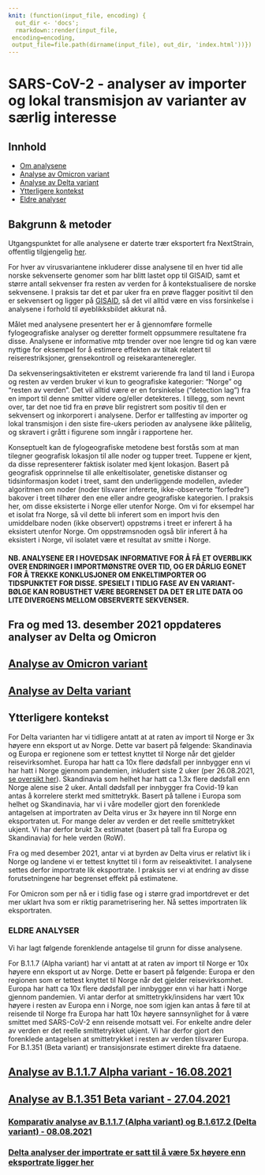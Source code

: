 ```yaml
---
knit: (function(input_file, encoding) {
  out_dir <- 'docs';
  rmarkdown::render(input_file,
 encoding=encoding,
 output_file=file.path(dirname(input_file), out_dir, 'index.html'))})
---
```


# SARS-CoV-2 - analyser av importer og lokal transmisjon av varianter av særlig interesse

## Innhold
-   [Om analysene](#bakgrunn-&-metoder)
-   [Analyse av Omicron variant](#analyse-av-omicron-variant)
-   [Analyse av Delta variant](#analyse-av-delta-variant)
-   [Ytterligere kontekst](#ytterligere-kontekst)
-   [Eldre analyser](#eldre-analyser)


## Bakgrunn & metoder

Utgangspunktet for alle analysene er daterte trær eksportert fra NextStrain, offentlig tilgjengelig [her](https://nextstrain.org/groups/niph/ncov/). 

For hver av virusvariantene inkluderer disse analysene til en hver tid alle norske sekvenserte genomer som har blitt lastet opp til GISAID, samt et større antall sekvenser fra resten av verden for å kontekstualisere de norske sekvensene. I praksis tar det et par uker fra en prøve flagger positivt til den er sekvensert og ligger på [GISAID](https://www.gisaid.org/), så det vil alltid være en viss forsinkelse i analysene i forhold til øyeblikksbildet akkurat nå. 

Målet med analysene presentert her er å gjennomføre formelle fylogeografiske analyser og deretter formelt oppsummere resultatene fra disse. Analysene er informative mtp trender over noe lengre tid og kan være nyttige for eksempel for å estimere effekten av tiltak relatert til reiserestriksjoner, grensekontroll og reisekaranteneregler. 

Da sekvenseringsaktiviteten er ekstremt varierende fra land til land i Europa og resten av verden bruker vi kun to geografiske kategorier: “Norge” og “resten av verden”. Det vil alltid være er en forsinkelse (“detection lag”) fra en import til denne smitter videre og/eller detekteres. I tillegg, som nevnt over, tar det noe tid fra en prøve blir registrert som positiv til den er sekvensert og inkorporert i analysene. Derfor er tallfesting av importer og lokal transmisjon i den siste fire-ukers perioden av analysene ikke pålitelig, og skravert i grått i figurene som inngår i rapportene her.

Konseptuelt kan de fylogeografiske metodene best forstås som at man tilegner geografisk lokasjon til alle noder og tupper treet. Tuppene er kjent, da disse representerer faktisk isolater med kjent lokasjon. Basert på geografisk opprinnelse til alle enkeltisolater, genetiske distanser og tidsinformasjon kodet i treet, samt den underliggende modellen, avleder algoritmen om noder (noder tilsvarer infererte, ikke-observerte “forfedre”) bakover i treet tilhører den ene eller andre geografiske kategorien. I praksis her, om disse eksisterte i Norge eller utenfor Norge. Om vi for eksempel har et isolat fra Norge, så vil dette bli inferert som en import hvis den umiddelbare noden (ikke observert) oppstrøms i treet er inferert å ha eksistert utenfor Norge. Om oppstrømsnoden også blir inferert å ha eksistert i Norge, vil isolatet være et resultat av smitte i Norge.

#### NB. ANALYSENE ER I HOVEDSAK INFORMATIVE FOR Å FÅ ET OVERBLIKK OVER ENDRINGER I IMPORTMØNSTRE OVER TID, OG ER DÅRLIG EGNET FOR Å TREKKE KONKLUSJONER OM ENKELTIMPORTER OG TIDSPUNKTET FOR DISSE. SPESIELT I TIDLIG FASE AV EN VARIANT-BØLGE KAN ROBUSTHET VÆRE BEGRENSET DA DET ER LITE DATA OG LITE DIVERGENS MELLOM OBSERVERTE SEKVENSER.

## Fra og med 13. desember 2021 oppdateres analyser av Delta og Omicron
 

## [Analyse av Omicron variant](Analyses/Omicron/Omicron.html)

## [Analyse av Delta variant](Analyses/Delta/Delta_equal_rates.html)


## Ytterligere kontekst

For Delta varianten har vi tidligere antatt at at raten av import til Norge er 3x høyere enn eksport ut av Norge. Dette var basert på følgende: Skandinavia og Europa er regionene som er tettest knyttet til Norge når det gjelder reisevirksomhet. Europa har hatt ca 10x flere dødsfall per innbygger enn vi har hatt i Norge gjennom pandemien, inkludert siste 2 uker (per 26.08.2021, [se oversikt her](https://github.com/folkehelseinstituttet/SARS-CoV-2_phylogeo/blob/main/Data/Europe_deaths_prev14days_2021-08-26.csv)). Skandinavia som helhet har hatt ca 1.3x flere dødsfall enn Norge alene sise 2 uker. Antall dødsfall per innbygger fra Covid-19 kan antas å korrelere sterkt med smittetrykk. Basert på tallene i Europa som helhet og Skandinavia, har vi i våre modeller gjort den forenklede antagelsen at importraten av Delta virus er 3x høyere inn til Norge enn eksportraten ut. For mange deler av verden er det reelle smittetrykket ukjent. Vi har derfor brukt 3x estimatet (basert på tall fra Europa og Skandinavia) for hele verden (RoW). 

Fra og med desember 2021, antar vi at byrden av Delta virus er relativt lik i Norge og landene vi er tettest knyttet til i form av reiseaktivitet. I analysene settes derfor importrate lik eksportrate. I praksis ser vi at endring av disse forutsetningene har begrenset effekt på estimatene.

For Omicron som per nå er i tidlig fase og i større grad importdrevet er det mer uklart hva som er riktig parametrisering her. Nå settes importraten lik eksportraten. 


### ELDRE ANALYSER


Vi har lagt følgende forenklende antagelse til grunn for disse analysene.

For B.1.1.7 (Alpha variant) har vi antatt at at raten av import til Norge er 10x høyere enn eksport ut av Norge. Dette er basert på følgende: Europa er den regionen som er tettest knyttet til Norge når det gjelder reisevirksomhet. Europa har hatt ca 10x flere dødsfall per innbygger enn vi har hatt i Norge gjennom pandemien. Vi antar derfor at smittetrykk/insidens har vært 10x høyere i resten av Europa enn i Norge, noe som igjen kan antas å føre til at reisende til Norge fra Europa har hatt 10x høyere sannsynlighet for å være smittet med SARS-CoV-2 enn reisende motsatt vei. For enkelte andre deler av verden er det reelle smittetrykket ukjent. Vi har derfor gjort den forenklede antagelsen at smittetrykket i resten av verden tilsvarer Europa. For B.1.351 (Beta variant) er transisjonsrate estimert direkte fra dataene.


## [Analyse av B.1.1.7 Alpha variant - 16.08.2021](Analyses/old_stuff/Alpha.html)

## [Analyse av B.1.351 Beta variant - 27.04.2021](https://github.com/folkehelseinstituttet/SARS-CoV-2_phylogeo/blob/main/files_before_webpage_deployment/old_stuff/Southafrican_results.md)

### [Komparativ analyse av B.1.1.7 (Alpha variant) og B.1.617.2 (Delta variant) - 08.08.2021](https://github.com/folkehelseinstituttet/SARS-CoV-2_phylogeo/blob/main/files_before_webpage_deployment/old_stuff/alpha_vs_delta.md)

### [Delta analyser der importrate er satt til å være 5x høyere enn eksportrate ligger her](https://github.com/folkehelseinstituttet/SARS-CoV-2_phylogeo/blob/main/files_before_webpage_deployment/Delta/Delta_5x_in_vs_out.md)



